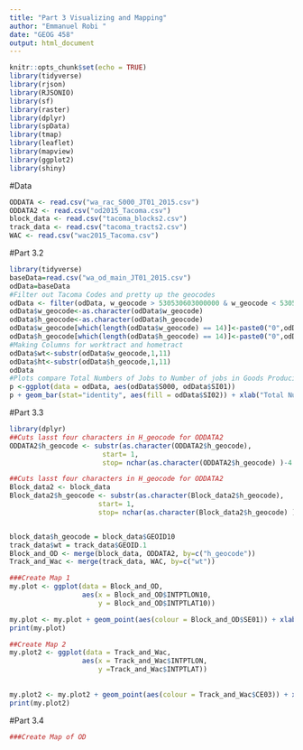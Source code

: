 ```yaml
---
title: "Part 3 Visualizing and Mapping"
author: "Emmanuel Robi "
date: "GEOG 458"
output: html_document
---
```

  
```r
knitr::opts_chunk$set(echo = TRUE)
library(tidyverse)
library(rjson)
library(RJSONIO)
library(sf)
library(raster)
library(dplyr)
library(spData)
library(tmap)
library(leaflet)
library(mapview)
library(ggplot2)
library(shiny)
```

#Data 
```r
ODDATA <- read.csv("wa_rac_S000_JT01_2015.csv")
ODDATA2 <- read.csv("od2015_Tacoma.csv")
block_data <- read.csv("tacoma_blocks2.csv")
track_data <- read.csv("tacoma_tracts2.csv")
WAC <- read.csv("wac2015_Tacoma.csv")

```

#Part 3.2 
```r
library(tidyverse)
baseData=read.csv("wa_od_main_JT01_2015.csv")
odData=baseData
#Filter out Tacoma Codes and pretty up the geocodes
odData <- filter(odData, w_geocode > 530530603000000 & w_geocode < 530530620999999 | h_geocode > 530530603000000 & h_geocode < 530530620999999)
odData$w_geocode<-as.character(odData$w_geocode)
odData$h_geocode<-as.character(odData$h_geocode)
odData$w_geocode[which(length(odData$w_geocode) == 14)]<-paste0("0",odData$w_geocode[which(length(odData$w_geocode) == 14)])
odData$h_geocode[which(length(odData$h_geocode) == 14)]<-paste0("0",odData$h_geocode[which(length(odData$h_geocode) == 14)])
#Making Columns for worktract and hometract
odData$wt<-substr(odData$w_geocode,1,11)
odData$ht<-substr(odData$h_geocode,1,11)
odData
#Plots compare Total Numbers of Jobs to Number of jobs in Goods Producing industry sectors and Number of jobs in Trade, Transportation, and Utilities industry sectors
p <-ggplot(data = odData, aes(odData$S000, odData$SI01))
p + geom_bar(stat="identity", aes(fill = odData$SI02)) + xlab("Total Number of Jobs") + ylab("Number of jobs in Goods Producing industry sectors") + labs(fill = "Number of jobs in Trade, Transportation, and Utilities industry sectors")
```



#Part 3.3
```r
library(dplyr)
##Cuts lasst four characters in H_geocode for ODDATA2
ODDATA2$h_geocode <- substr(as.character(ODDATA2$h_geocode),
                       start= 1, 
                       stop= nchar(as.character(ODDATA2$h_geocode) )-4 )

##Cuts lasst four characters in H_geocode for ODDATA2
Block_data2 <- block_data
Block_data2$h_geocode <- substr(as.character(Block_data2$h_geocode),
                      start= 1, 
                      stop= nchar(as.character(Block_data2$h_geocode) )-4)    


block_data$h_geocode = block_data$GEOID10
track_data$wt = track_data$GEOID.1
Block_and_OD <- merge(block_data, ODDATA2, by=c("h_geocode"))
Track_and_Wac <- merge(track_data, WAC, by=c("wt"))

###Create Map 1
my.plot <- ggplot(data = Block_and_OD,
                  aes(x = Block_and_OD$INTPTLON10,
                      y = Block_and_OD$INTPTLAT10))

my.plot <- my.plot + geom_point(aes(colour = Block_and_OD$SE01)) + xlab("Long") + ylab("Lat") 
print(my.plot)

##Create Map 2
my.plot2 <- ggplot(data = Track_and_Wac,
                  aes(x = Track_and_Wac$INTPTLON, 
                      y =Track_and_Wac$INTPTLAT))
          
                  
my.plot2 <- my.plot2 + geom_point(aes(colour = Track_and_Wac$CE03)) + xlab("Long") + ylab("Lat") 
print(my.plot2)


```


#Part 3.4
```r

###Create Map of OD 

```



